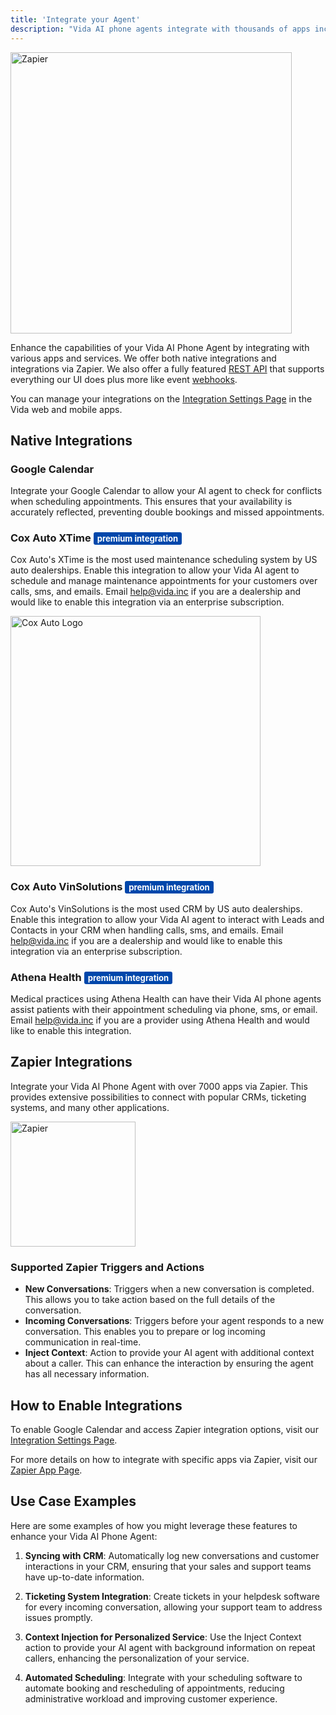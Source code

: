 ```yaml
---
title: 'Integrate your Agent'
description: "Vida AI phone agents integrate with thousands of apps including CRMs, Ticketing systems, and more!"
---
```


<img src="https://vida.io/images/vida-integrations.png" alt="Zapier" noZoom width="450" />

Enhance the capabilities of your Vida AI Phone Agent by integrating with various apps and services. We offer both native integrations and integrations via Zapier. We also offer a fully featured [REST API](https://vida.io/docs/api-reference/overview) that supports everything our UI does plus more like event [webhooks](https://vida.io/docs/api-reference/webhooks/list-webhooks).

You can manage your integrations on the [Integration Settings Page](https://vida.io/app/developer?page=inbox&filter=priority) in the Vida web and mobile apps.

## Native Integrations

### Google Calendar

Integrate your Google Calendar to allow your AI agent to check for conflicts when scheduling appointments. This ensures that your availability is accurately reflected, preventing double bookings and missed appointments.

### Cox Auto XTime <span style="background-color: #0047AB; color: white; padding: 2px 6px; border-radius: 3px; font-size: 0.8em;">premium integration</span>

Cox Auto's XTime is the most used maintenance scheduling system by US auto dealerships. Enable this integration to allow your Vida AI agent to schedule and manage maintenance appointments for your customers over calls, sms, and emails. Email help@vida.inc if you are a dealership and would like to enable this integration via an enterprise subscription.

<img src="https://vidapublic.s3.us-east-2.amazonaws.com/vida-xtime-logo.png" alt="Cox Auto Logo" noZoom width="400" />

### Cox Auto VinSolutions <span style="background-color: #0047AB; color: white; padding: 2px 6px; border-radius: 3px; font-size: 0.8em;">premium integration</span>

Cox Auto's VinSolutions is the most used CRM by US auto dealerships. Enable this integration to allow your Vida AI agent to interact with Leads and Contacts in your CRM when handling calls, sms, and emails. Email help@vida.inc if you are a dealership and would like to enable this integration via an enterprise subscription.

### Athena Health <span style="background-color: #0047AB; color: white; padding: 2px 6px; border-radius: 3px; font-size: 0.8em;">premium integration</span>

Medical practices using Athena Health can have their Vida AI phone agents assist patients with their appointment scheduling via phone, sms, or email. Email help@vida.inc if you are a provider using Athena Health and would like to enable this integration.

## Zapier Integrations

Integrate your Vida AI Phone Agent with over 7000 apps via Zapier. This provides extensive possibilities to connect with popular CRMs, ticketing systems, and many other applications.

<img src="https://vida.io/images/zapier_logo.jpg" alt="Zapier" noZoom width="200" />

### Supported Zapier Triggers and Actions

- **New Conversations**: Triggers when a new conversation is completed. This allows you to take action based on the full details of the conversation.
- **Incoming Conversations**: Triggers before your agent responds to a new conversation. This enables you to prepare or log incoming communication in real-time.
- **Inject Context**: Action to provide your AI agent with additional context about a caller. This can enhance the interaction by ensuring the agent has all necessary information.

## How to Enable Integrations

To enable Google Calendar and access Zapier integration options, visit our [Integration Settings Page](https://vida.io/inbox?settings=true&tab=integrations).

For more details on how to integrate with specific apps via Zapier, visit our [Zapier App Page](https://zapier.com/apps/vida/integrations).

## Use Case Examples

Here are some examples of how you might leverage these features to enhance your Vida AI Phone Agent:

1. **Syncing with CRM**: Automatically log new conversations and customer interactions in your CRM, ensuring that your sales and support teams have up-to-date information.

2. **Ticketing System Integration**: Create tickets in your helpdesk software for every incoming conversation, allowing your support team to address issues promptly.

3. **Context Injection for Personalized Service**: Use the Inject Context action to provide your AI agent with background information on repeat callers, enhancing the personalization of your service.

4. **Automated Scheduling**: Integrate with your scheduling software to automate booking and rescheduling of appointments, reducing administrative workload and improving customer experience.
